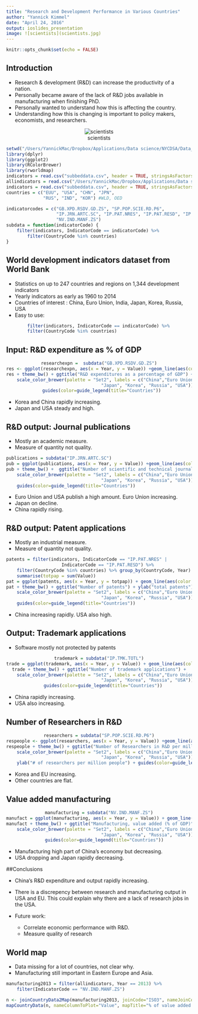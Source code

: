 ```yaml
---
title: "Research and Development Performance in Various Countries"
author: "Yannick Kimmel"
date: "April 24, 2016"
output: ioslides_presentation
image: ![scientists](scientists.jpg)
---
```


```r
knitr::opts_chunk$set(echo = FALSE)
```
## Introduction

* Research & development (R&D) can increase the productivity of a nation. 
* Personally became aware of the lack of R&D jobs available in manufacturing when finishing PhD.
* Personally wanted to understand how this is affecting the country.
* Understanding how this is changing is important to policy makers, economists, and researchers.

<center>![scientists](scientists.jpg)</center>

```r
setwd("/Users/YannickMac/Dropbox/Applications/Data science/NYCDSA/Data_visualization_project/Yannick_Kimmel")
library(dplyr)
library(ggplot2)
library(RColorBrewer)
library(rworldmap)
indicators = read.csv("subbeddata.csv", header = TRUE, stringsAsFactors = FALSE)
allindicators = read.csv("/Users/YannickMac/Dropbox/Applications/Data science/NYCDSA/Data_visualization_project/world-development-indicators/Indicators.csv")
indicators = read.csv("subbeddata.csv", header = TRUE, stringsAsFactors = FALSE)
countries = c("EUU", "USA", "CHN", "JPN", 
              "RUS", "IND", "KOR") #WLD, OED

indicatorcodes = c("GB.XPD.RSDV.GD.ZS", "SP.POP.SCIE.RD.P6", 
                   "IP.JRN.ARTC.SC", "IP.PAT.NRES", "IP.PAT.RESD", "IP.TMK.TOTL",
                   "NV.IND.MANF.ZS")
subdata = function(indicatorCode) {
    filter(indicators, IndicatorCode == indicatorCode) %>%
        filter(CountryCode %in% countries)
}
```
## World development indicators dataset from World Bank 

* Statistics on up to 247 countries and regions on 1,344 development indicators 
* Yearly indicators as early as 1960 to 2014
* Countries of interest : China, Euro Union, India, Japan, Korea, Russia, USA
* Easy to use: 

```r
        filter(indicators, IndicatorCode == indicatorCode) %>%
        filter(CountryCode %in% countries)
```

## Input: R&D expenditure as % of GDP 
<center>
```r
researchexpn =  subdata("GB.XPD.RSDV.GD.ZS")
res <- ggplot(researchexpn, aes(x = Year, y = Value)) +geom_line(aes(color = CountryCode), size = 1)
res + theme_bw() + ggtitle("R&D expenditures as a percentage of GDP") +
    scale_color_brewer(palette = "Set2", labels = c("China","Euro Union", "India",
                                    "Japan", "Korea", "Russia", "USA")) + ylab("% of GDP") +
    guides(color=guide_legend(title="Countries"))  
```
</center>
* Korea and China rapidly increasing. 
* Japan and USA steady and high. 

## R&D output: Journal publications
* Mostly an academic measure. 
* Measure of quantity not quality. 
<center>
```r
publications = subdata("IP.JRN.ARTC.SC")
pub = ggplot(publications, aes(x = Year, y = Value)) +geom_line(aes(color = CountryCode), size = 1)
pub + theme_bw() +  ggtitle("Number of scientific and technical journal articles") +
    scale_color_brewer(palette = "Set2", labels = c("China","Euro Union", "India",
                                    "Japan", "Korea", "Russia", "USA")) + ylab("# of articles") +
    guides(color=guide_legend(title="Countries")) 
```
</center>
* Euro Union and USA publish a high amount. Euro Union increasing. 
* Japan on decline. 
* China rapidly rising.

## R&D output: Patent applications
* Mostly an industrial measure. 
* Measure of quantity not quality. 
<center>
```r
patents = filter(indicators, IndicatorCode == "IP.PAT.NRES" | 
                     IndicatorCode == "IP.PAT.RESD") %>%
    filter(CountryCode %in% countries) %>% group_by(CountryCode, Year) %>%
    summarise(totpap = sum(Value))
pat = ggplot(patents, aes(x = Year, y = totpap)) + geom_line(aes(color = CountryCode), size = 1)
pat + theme_bw() + ggtitle("Number of patents") + ylab("total patents") +xlim(1980, 2014) +
    scale_color_brewer(palette = "Set2", labels = c("China","Euro Union", "India",
                                    "Japan", "Korea", "Russia", "USA")) +
    guides(color=guide_legend(title="Countries")) 
```
</center>
* China increasing rapidly. USA also high. 

## Output: Trademark applications
* Software mostly not protected by patents

<center>
```r
trademark = subdata("IP.TMK.TOTL")
trade = ggplot(trademark, aes(x = Year, y = Value)) + geom_line(aes(color = CountryCode), size = 1)
trade + theme_bw() + ggtitle("Number of trademark applications") +
    scale_color_brewer(palette = "Set2", labels = c("China","Euro Union", "India",
                                    "Japan", "Korea", "Russia", "USA")) + ylab("# of trademark applications") +
    guides(color=guide_legend(title="Countries")) 
```
</center>

* China rapidly increasing. 
* USA also increasing.

## Number of Researchers in R&D 
<center>
```r
researchers = subdata("SP.POP.SCIE.RD.P6")
respeople <- ggplot(researchers, aes(x = Year, y = Value)) +geom_line(aes(color = CountryCode), size = 1)
respeople + theme_bw() + ggtitle("Number of Researchers in R&D per million people") +
    scale_color_brewer(palette = "Set2", labels = c("China","Euro Union", "India",
                                    "Japan", "Korea", "Russia", "USA")) + 
    ylab("# of researchers per million people") + guides(color=guide_legend(title="Countries")) 
```
</center>
* Korea and EU increasing. 
* Other countries are flat.


## Value added manufacturing
<center>
```r
manufacturing = subdata("NV.IND.MANF.ZS")
manufact = ggplot(manufacturing, aes(x = Year, y = Value)) + geom_line(aes(color = CountryCode), size = 1)
manufact + theme_bw() + ggtitle("Manufacturing, value added (% of GDP)") + xlim(1980, 2014) +
    scale_color_brewer(palette = "Set2", labels = c("China","Euro Union", "India",
                                    "Japan", "Korea", "Russia", "USA")) + ylab("% of GDP") +
    guides(color=guide_legend(title="Countries"))

```
</center>
* Manufacturing high part of China’s economy but decreasing. 
* USA dropping and Japan rapidly decreasing. 

##Conclusions



* China’s R&D expenditure and output rapidly increasing. 
* There is a discrepency between research and manufacturing output in USA and EU. This could explain why there are a lack of research jobs in the USA.

* Future work:
     - Correlate economic performance with R&D. 
     - Measure quality of research

## World map 
* Data missing for a lot of countries, not clear why. 
* Manufacturing still important in Eastern Europe and Asia. 

```r
manufacturing2013 = filter(allindicators, Year == 2013) %>% 
    filter(IndicatorCode == "NV.IND.MANF.ZS")

n <- joinCountryData2Map(manufacturing2013, joinCode="ISO3", nameJoinColumn="CountryCode")
mapCountryData(n, nameColumnToPlot="Value", mapTitle="% of value added manufacturing as GDP in 2013", missingCountryCol = "lightgrey")
```

